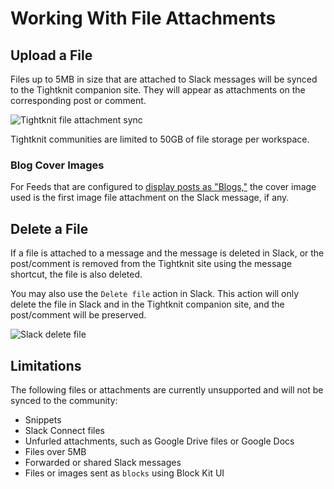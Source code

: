
# Working With File Attachments

## Upload a File

Files up to 5MB in size that are attached to Slack messages will be synced to the Tightknit companion site.
They will appear as attachments on the corresponding post or comment.

![Tightknit file attachment sync](/basics/files-sync-graphic.png)

<Callout type="info">
  Tightknit communities are limited to 50GB of file storage per workspace.
</Callout>

### Blog Cover Images

For Feeds that are configured to [display posts as "Blogs,"](/companion-site/pages/post#blog) the cover image used is the first image file attachment on the Slack message, if any.

## Delete a File

If a file is attached to a message and the message is deleted in Slack, or the post/comment is removed from the Tightknit site using the message shortcut, the file is also deleted.

You may also use the `Delete file` action in Slack. This action will only delete the file in Slack and in the Tightknit companion site, and the post/comment will be preserved.

![Slack delete file](/files-slack-delete.png)

## Limitations

The following files or attachments are currently unsupported and will not be synced to the community:

- Snippets
- Slack Connect files
- Unfurled attachments, such as Google Drive files or Google Docs
- Files over 5MB
- Forwarded or shared Slack messages
- Files or images sent as `blocks` using Block Kit UI

